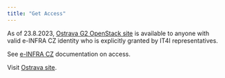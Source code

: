 ```yaml
---
title: "Get Access"
---
```

As of 23.8.2023, [Ostrava G2 OpenStack site](https://ostrava.openstack.cloud.e-infra.cz/) is available to anyone with valid e-INFRA CZ identity who is explicitly granted by IT4I representatives.


See [e-INFRA CZ](https://docs.platforms.cloud.e-infra.cz/en/docs/additional-information/register) documentation on access.

Visit [Ostrava site](https://ostrava.openstack.cloud.e-infra.cz/).
